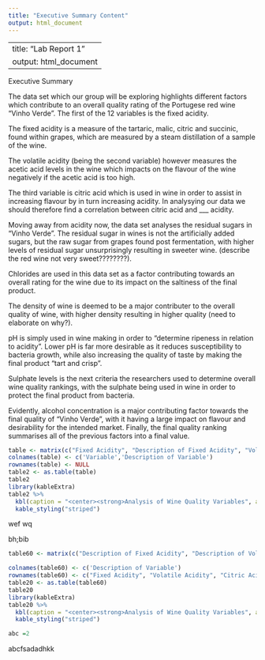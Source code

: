 ```yaml
---
title: "Executive Summary Content"
output: html_document
---
```



---
title: "Lab Report 1"
output: html_document
---

Executive Summary

The data set which our group will be exploring highlights different factors which contribute to an overall quality rating of the Portugese red wine “Vinho Verde”. The first of the 12 variables is the fixed acidity. 

The fixed acidity is a measure of the tartaric, malic, citric and succinic, found within grapes, which are measured by a steam distillation of a sample of the wine. 

The volatile acidity (being the second variable) however measures the acetic acid levels in the wine which impacts on the flavour of the wine negatively if the acetic acid is too high. 

The third variable is citric acid which is used in wine in order to assist in increasing flavour by in turn increasing acidity. In analysying our data we should therefore find a correlation between citric acid and ___ acidity. 

Moving away from acidity now, the data set analyses the residual sugars in “Vinho Verde”. The residual sugar in wines is not the artificially added sugars, but the raw sugar from grapes found post fermentation, with higher levels of residual sugar unsurprisingly resulting in sweeter wine. (describe the red wine not very sweet????????). 

Chlorides are used in this data set as a factor contributing towards an overall rating for the wine due to its impact on the saltiness of the final product. 

The density of wine is deemed to be a major contributer to the overall quality of wine, with higher density resulting in higher quality (need to elaborate on why?). 

pH is simply used in wine making in order to “determine ripeness in relation to acidity”. Lower pH is far more desirable as it reduces susceptibility to bacteria growth, while also increasing the quality of taste by making the final product “tart and crisp”. 

Sulphate levels is the next criteria the researchers used to determine overall wine quality rankings, with the sulphate being used in wine in order to protect the final product from bacteria. 

Evidently, alcohol concentration is a major contributing factor towards the final quality of “Vinho Verde”, with it having a large impact on flavour and desirability for the intended market. Finally, the final quality ranking summarises all of the previous factors into a final value. 



```r
table <- matrix(c("Fixed Acidity", "Description of Fixed Acidity", "Volatile Acidity", "Description of Volatile Acidity", "Citric Acid", "Description of Citric Acid", "Residual Sugar", "Description of Residual Sugar", "Chlorides", "Description of Chlorides", "Free Sulphur Dioxide", "Description of Free Sulphur Dioxide", "Total Sulphur Dioxide", "Description of Total Sulphur Dioxide", "Density", "Description of Density", "pH", "Description of pH", "Sulphates", "Description of Sulphates", "Alcohol", "Description of Alcohol", "Quality", "Description of Quality"), ncol=2, byrow=TRUE)
colnames(table) <- c('Variable','Description of Variable')
rownames(table) <- NULL
table2 <- as.table(table)
table2
library(kableExtra)
table2 %>% 
  kbl(caption = "<center><strong>Analysis of Wine Quality Variables", allign = "c") %>% 
  kable_styling("striped")

```
wef
wq


bh;bib


```r
table60 <- matrix(c("Description of Fixed Acidity", "Description of Volatile Acidity", "Description of Citric Acid", "Description of Residual Sugar", "Description of Chlorides", "Description of Free Sulphur Dioxide","Description of Total Sulphur Dioxide", "Description of Density", "Description of pH", "Description of Sulphates",  "Description of Alcohol", "Description of Quality"), ncol=1, byrow=TRUE)

colnames(table60) <- c('Description of Variable')
rownames(table60) <- c("Fixed Acidity", "Volatile Acidity", "Citric Acid", "Residual Sugar", "Chlorides", "Free Sulphur Dioxide","Total Sulphur Dioxide", "Density", "pH", "Sulphates", "Alcohol", "Quality")
table20 <- as.table(table60)
table20
library(kableExtra)
table20 %>% 
  kbl(caption = "<center><strong>Analysis of Wine Quality Variables", allign = "c") %>% 
  kable_styling("striped")
```
```r
abc =2 

```

abcfsadadhkk

